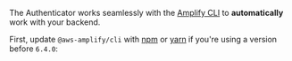 
The Authenticator works seamlessly with the [Amplify CLI](https://docs.amplify.aws/cli/start/install/)
to **automatically** work with your backend.

First, update `@aws-amplify/cli` with [npm](https://www.npmjs.com/) or [yarn](https://yarnpkg.com/)
if you're using a version before `6.4.0`:

<Tabs>
<TabItem title="npm">

<TerminalCommand command="npm install -g @aws-amplify/cli@latest" />

</TabItem>
<TabItem title="yarn">

<TerminalCommand command="yarn global add @aws-amplify/cli@latest" />

</TabItem>
</Tabs>
